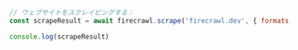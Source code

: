 ```js Node
// ウェブサイトをスクレイピングする：
const scrapeResult = await firecrawl.scrape('firecrawl.dev', { formats: ['markdown', 'html'] });

console.log(scrapeResult)
```
